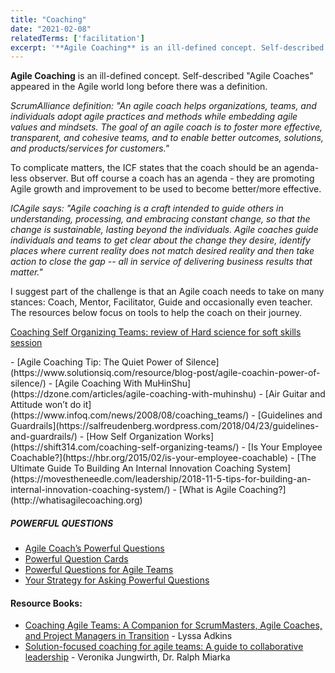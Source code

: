```yaml
---
title: "Coaching"
date: "2021-02-08"
relatedTerms: ['facilitation']
excerpt: '**Agile Coaching** is an ill-defined concept. Self-described "Agile Coaches" appeared in'
---
```


**Agile Coaching** is an ill-defined concept. Self-described "Agile Coaches" appeared in the Agile world long before there was a definition.

_ScrumAlliance definition: "An agile coach helps organizations, teams, and individuals adopt agile practices and methods while embedding agile values and mindsets. The goal of an agile coach is to foster more effective, transparent, and cohesive teams, and to enable better outcomes, solutions, and products/services for customers."_

To complicate matters, the ICF states that the coach should be an agenda-less observer. But off course a coach has an agenda - they are promoting Agile growth and improvement to be used to become better/more effective.

_ICAgile says: "Agile coaching is a craft intended to guide others in understanding, processing, and embracing constant change, so that the change is sustainable, lasting beyond the individuals. Agile coaches guide individuals and teams to get clear about the change they desire, identify places where current reality does not match desired reality and then take action to close the gap -- all in service of delivering business results that matter."_

I suggest part of the challenge is that an Agile coach needs to take on many stances: Coach, Mentor, Facilitator, Guide and occasionally even teacher. The resources below focus on tools to help the coach on their journey.

[Coaching Self Organizing Teams: review of Hard science for soft skills session](/blog/coaching-self-organizing-teams)

<HighlightBox heading="Resource Links" variant="resourceLinks">
- [Agile Coaching Tip: The Quiet Power of Silence](https://www.solutionsiq.com/resource/blog-post/agile-coachin-power-of-silence/)
- [Agile Coaching With MuHinShu](https://dzone.com/articles/agile-coaching-with-muhinshu)
- [Air Guitar and Attitude won’t do it](https://www.infoq.com/news/2008/08/coaching_teams/)
- [Guidelines and Guardrails](https://salfreudenberg.wordpress.com/2018/04/23/guidelines-and-guardrails/)
- [How Self Organization Works](https://shift314.com/coaching-self-organizing-teams/)
- [Is Your Employee Coachable?](https://hbr.org/2015/02/is-your-employee-coachable)
- [The Ultimate Guide To Building An Internal Innovation Coaching System](https://movestheneedle.com/leadership/2018-11-5-tips-for-building-an-internal-innovation-coaching-system/)
- [What is Agile Coaching?](http://whatisagilecoaching.org)

##### POWERFUL QUESTIONS

- [Agile Coach’s Powerful Questions](https://agilepartnership.com/fr/agile-coachs-powerful-questions/)
- [Powerful Question Cards](https://www.growingagile.co.za/powerfulquestioncards/)
- [Powerful Questions for Agile Teams](https://www.coachingagileteams.com/2008/04/15/agile/powerful-questions-for-agile-teams/)
- [Your Strategy for Asking Powerful Questions](https://www.agile42.com/za/blog/2013/08/16/listen-be-curious-ask-great-questions/)

#### Resource Books:

- [Coaching Agile Teams: A Companion for ScrumMasters, Agile Coaches, and Project Managers in Transition](https://www.amazon.ca/Coaching-Agile-Teams-ScrumMasters-Transition/dp/0321637704/&tag=notesfromatoo-20) - Lyssa Adkins
- [Solution-focused coaching for agile teams: A guide to collaborative leadership](https://www.amazon.ca/Solution-focused-coaching-agile-teams-collaborative-ebook/dp/B09JT4LQT6/&tag=notesfromatoo-20) - Veronika Jungwirth, Dr. Ralph Miarka
</HighlightBox>

